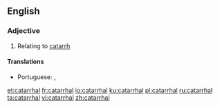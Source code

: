 ==English==

===Adjective===
{{en-adj}}
{{wikipedia}}

# Relating to [[catarrh]]

====Translations====
{{trans-top|relating to catarrh}}
* Portuguese: {{t|pt|catarral}}, {{t|pt|catarroso}}
{{trans-mid}}
{{trans-bottom}}

[[et:catarrhal]]
[[fr:catarrhal]]
[[io:catarrhal]]
[[ku:catarrhal]]
[[pl:catarrhal]]
[[ru:catarrhal]]
[[ta:catarrhal]]
[[vi:catarrhal]]
[[zh:catarrhal]]